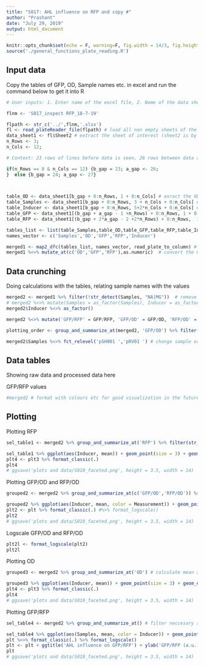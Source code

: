 ```yaml
---
title: "S017: AHL influence on RFP and copy #"
author: "Prashant"
date: "July 29, 2019"
output: html_document
---
```


```r
knitr::opts_chunk$set(echo = F, warning=F, fig.width = 14/3, fig.height = 11.34/3)
source('./general_functions_plate_reading.R')
```

## Input data


Copy the tables of GFP, OD, Sample names etc. in excel and run the command below to get it into R

```r
# User inputs: 1. Enter name of the excel file, 2. Name of the data sheet(S) 3. number of rows and columns in plate reader data 4. Title for plots #comment (file name starts in the previous directory of this Rproject)

flnm <- 'S017_inspect RFP_18-7-19'

flpath <- str_c('../',flnm,'.xlsx')
fl <- read_plateReader_file(flpath) # load all non empty sheets of the excel file into fl - as a list 
data_sheet1 <- fl$Sheet2 # extract the sheet of interest (sheet2 is by default the first non-empty sheet unless it was renamed)
n_Rows <- 3; 
n_Cols <- 12;

# Context: 23 rows of lines before data is seen, 26 rows between data and fluorescence values, 26 more rows till RFP values (including the row with <>); If partial plate is read there is 1 extra line in all 3 places

if(n_Rows == 8 & n_Cols == 12) {b_gap = 23; a_gap <- 26;
}  else {b_gap = 24; a_gap <- 27}
 


table_OD <- data_sheet1[b_gap + 0:n_Rows, 1 + 0:n_Cols] # exract the OD table
table_Samples <- data_sheet1[b_gap + 0:n_Rows, 3 + n_Cols + 0:n_Cols] # exract the Sample names table
table_Inducer <- data_sheet1[b_gap + 0:n_Rows, 5+2*n_Cols + 0:n_Cols] # exract the Inducer table
table_GFP <- data_sheet1[(b_gap + a_gap - 1 +n_Rows) + 0:n_Rows, 1 + 0:n_Cols] # exract the GFP values
table_RFP <- data_sheet1[(b_gap + 2*a_gap - 2 +2*n_Rows) + 0:n_Rows,  1 + 0:n_Cols] # exract the RFP values

tables_list <- list(table_Samples,table_OD,table_GFP,table_RFP,table_Inducer)
names_vector <- c('Samples','OD','GFP','RFP','Inducer')

merged1 <- map2_dfc(tables_list, names_vector, read_plate_to_column) # convert plate tables into columns and merge all four data types into 1 table
merged1 %<>% mutate_at(c('OD','GFP','RFP'),as.numeric)  # convert the OD, GFP and RFP into numbers (they are loaded as characters)
```

## Data crunching

Doing calculations with the tables, relating sample names with the values

```r
merged2 <- merged1 %>% filter(!str_detect(Samples, "NA|MG"))  # remove NA samples (empty wells)
# merged2 %<>% mutate(Samples = as_factor(Samples), Inducer = as_factor(Inducer)) # freeze order of samples as in the plate - columnwise - for easy plotting
merged2$Inducer %<>% as_factor()

merged2 %<>% mutate('GFP/RFP' = GFP/RFP, 'GFP/OD' = GFP/OD, 'RFP/OD' = RFP/OD) %>% separate(Samples, c('Samples', NA), sep ='\\+') %>% mutate(Samples = as_factor(Samples)) # calculate ratios and # remove the common reporter plasmid name after the + sign

plotting_order <- group_and_summarize_at(merged2, 'GFP/OD') %>% filter(str_detect(Inducer,'AHL')) %>% arrange(mean) %>% ungroup() %>%  mutate(Samples = fct_inorder(Samples)) %>% pull(Samples) %>% levels() # determine plotting order: based on ascending order of uninduced GFP/OD values

merged2$Samples %<>% fct_relevel('pSH001 ','pRV01 ') # change sample order: manually (# good practice : in ascending order of GFP/OD)
```

## Data tables

Showing raw data and processed data here 

GFP/RFP values
``` r
#merged2 # format with colours etc for good visualization in the future
```


## Plotting

Plotting RFP

```r
sel_table1 <- merged2 %>% group_and_summarize_at('RFP') %>% filter(str_detect(Inducer,'None|AHL')) # calculate mean and sd of OD

sel_table1 %>% ggplot(aes(Inducer, mean)) + geom_point(size = 3) + geom_errorbar(aes(ymin = mean - sd, ymax = mean + sd), width = 0.15) + scale_shape_manual(values = c(1,19)) + facet_grid(~ Samples) + ggtitle('AHL influence on RFP') + ylab('RFP (a.u.)') -> plt3
plt4 <- plt3 %>% format_classic(.)
plt4
# ggsave('plots and data/S010_faceted.png', height = 3.5, width = 14)
```

Plotting GFP/OD and RFP/OD

```r
grouped2 <- merged2 %>% group_and_summarize_at(c('GFP/OD','RFP/OD')) %>% filter(str_detect(Inducer,'None|AHL')) # calculate mean and sd of desired variables

grouped2 %>% ggplot(aes(Inducer, mean, color = Measurement)) + geom_point(size = 3) + geom_errorbar(aes(ymin = mean - sd, ymax = mean + sd), width = 0.15) + scale_shape_manual(values = c(1,19)) + facet_grid(~ Samples) + ggtitle('AHL influence on RFP') + ylab('Fluorescence/OD (a.u.)') -> plt
plt2 <- plt %>% format_classic(.) #%>% format_logscale()
plt2
# ggsave('plots and data/S010_faceted.png', height = 3.5, width = 14)
```

Logscale GFP/OD and RFP/OD

```r
plt2l <- format_logscale(plt2)
plt2l
```

Plotting OD

```r
grouped3 <- merged2 %>% group_and_summarize_at('OD') # calculate mean and sd of OD

grouped3 %>% ggplot(aes(Inducer, mean)) + geom_point(size = 3) + geom_errorbar(aes(ymin = mean - sd, ymax = mean + sd), width = 0.15) + scale_shape_manual(values = c(1,19)) + facet_grid(~ Samples) + ggtitle('AHL influence on OD') + ylab('OD') -> plt3
plt4 <- plt3 %>% format_classic(.)
plt4
# ggsave('plots and data/S010_faceted.png', height = 3.5, width = 14)
```

Plotting GFP/RFP

```r
sel_table4 <- merged2 %>% group_and_summarize_at() # filter neccesary samples for plotting ; by default mean and variance of GFP/RFP column

sel_table4 %>% ggplot(aes(Samples, mean, color = Inducer)) + geom_point(size = 3) + geom_errorbar(aes(ymin = mean - sd, ymax = mean + sd), width = 0.05) + scale_shape_manual(values = c(1,16)) -> plt
plt %<>% format_classic(.) %>% format_logscale()
plt <- plt + ggtitle('AHL influence on GFP/RFP') + ylab('GFP/RFP (a.u.)')
plt
# ggsave('plots and data/S010_faceted.png', height = 3.5, width = 14)
```